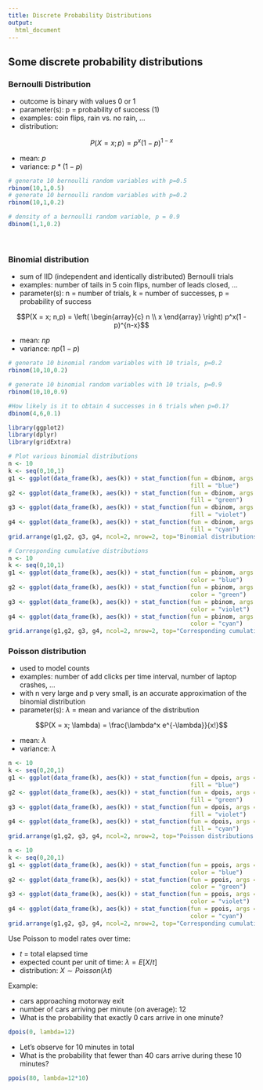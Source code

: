 ```yaml
---  
title: Discrete Probability Distributions
output: 
  html_document
---
```

  
  
## Some discrete probability distributions


### Bernoulli Distribution

* outcome is binary with values 0 or 1
* parameter(s): p = probability of success (1)
* examples: coin flips, rain vs. no rain, ...
* distribution:

$$P(X = x; p) =  p^x (1 - p)^{1 - x}$$

* mean: $p$
* variance: $p * (1-p)$


```r
# generate 10 bernoulli random variables with p=0.5
rbinom(10,1,0.5)
# generate 10 bernoulli random variables with p=0.2
rbinom(10,1,0.2)
```

```r
# density of a bernoulli random variable, p = 0.9
dbinom(1,1,0.2)
```

&nbsp;

### Binomial distribution

* sum of IID (independent and identically distributed) Bernoulli trials
* examples: number of tails in 5 coin flips, number of leads closed, ...
* parameter(s): n = number of trials, k = number of successes, p = probability of success

$$P(X = x; n,p) = 
\left(
\begin{array}{c}
  n \\ x
\end{array}
\right)
p^x(1 - p)^{n-x}$$

* mean: $np$
* variance: $np(1-p)$

```r
# generate 10 binomial random variables with 10 trials, p=0.2
rbinom(10,10,0.2)
```

```r
# generate 10 binomial random variables with 10 trials, p=0.9
rbinom(10,10,0.9)
```

```r
#How likely is it to obtain 4 successes in 6 trials when p=0.1?
dbinom(4,6,0.1)
```

```r
library(ggplot2)
library(dplyr)
library(gridExtra)

# Plot various binomial distributions
n <- 10
k <- seq(0,10,1)
g1 <- ggplot(data_frame(k), aes(k)) + stat_function(fun = dbinom, args = list(size = 10, p = 0.2), geom = "bar",
                                                    fill = "blue")
g2 <- ggplot(data_frame(k), aes(k)) + stat_function(fun = dbinom, args = list(size = 10, p = 0.4), geom = "bar",
                                                    fill = "green")
g3 <- ggplot(data_frame(k), aes(k)) + stat_function(fun = dbinom, args = list(size = 10, p = 0.5), geom = "bar",
                                                    fill = "violet")
g4 <- ggplot(data_frame(k), aes(k)) + stat_function(fun = dbinom, args = list(size = 10, p = 0.9), geom = "bar",
                                                    fill = "cyan")
grid.arrange(g1,g2, g3, g4, ncol=2, nrow=2, top="Binomial distributions for different p")
```


```r
# Corresponding cumulative distributions
n <- 10
k <- seq(0,10,1)
g1 <- ggplot(data_frame(k), aes(k)) + stat_function(fun = pbinom, args = list(size = 10, p = 0.2), geom = "quantile",
                                                    color = "blue")
g2 <- ggplot(data_frame(k), aes(k)) + stat_function(fun = pbinom, args = list(size = 10, p = 0.4), geom = "quantile",
                                                    color = "green")
g3 <- ggplot(data_frame(k), aes(k)) + stat_function(fun = pbinom, args = list(size = 10, p = 0.5), geom = "quantile",
                                                    color = "violet")
g4 <- ggplot(data_frame(k), aes(k)) + stat_function(fun = pbinom, args = list(size = 10, p = 0.9), geom = "quantile",
                                                    color = "cyan")
grid.arrange(g1,g2, g3, g4, ncol=2, nrow=2, top="Corresponding cumulative distributions")
```

### Poisson distribution

* used to model counts
* examples: number of add clicks per time interval, number of laptop crashes, ...
* with n very large and p very small, is an accurate approximation of the binomial distribution
* parameter(s): $\lambda$ = mean and variance of the distribution 

$$P(X = x; \lambda) = \frac{\lambda^x e^{-\lambda}}{x!}$$

* mean: $\lambda$
* variance: $\lambda$


```r
n <- 10
k <- seq(0,20,1)
g1 <- ggplot(data_frame(k), aes(k)) + stat_function(fun = dpois, args = list(lambda = 1), geom = "bar",
                                                    fill = "blue")
g2 <- ggplot(data_frame(k), aes(k)) + stat_function(fun = dpois, args = list(lambda = 2), geom = "bar",
                                                    fill = "green")
g3 <- ggplot(data_frame(k), aes(k)) + stat_function(fun = dpois, args = list(lambda = 4), geom = "bar",
                                                    fill = "violet")
g4 <- ggplot(data_frame(k), aes(k)) + stat_function(fun = dpois, args = list(lambda = 10), geom = "bar",
                                                    fill = "cyan")
grid.arrange(g1,g2, g3, g4, ncol=2, nrow=2, top="Poisson distributions for different lambda")
```

```r
n <- 10
k <- seq(0,20,1)
g1 <- ggplot(data_frame(k), aes(k)) + stat_function(fun = ppois, args = list(lambda = 1), geom = "quantile",
                                                    color = "blue")
g2 <- ggplot(data_frame(k), aes(k)) + stat_function(fun = ppois, args = list(lambda = 2), geom = "quantile",
                                                    color = "green")
g3 <- ggplot(data_frame(k), aes(k)) + stat_function(fun = ppois, args = list(lambda = 4), geom = "quantile",
                                                    color = "violet")
g4 <- ggplot(data_frame(k), aes(k)) + stat_function(fun = ppois, args = list(lambda = 10), geom = "quantile",
                                                    color = "cyan")
grid.arrange(g1,g2, g3, g4, ncol=2, nrow=2, top="Corresponding cumulative distributions")
```


Use Poisson to model rates over time:

* $t$ = total elapsed time
* expected count per unit of time: $\lambda = E[X / t]$ 
* distribution: $X \sim Poisson(\lambda t)$

Example:

* cars approaching motorway exit <fill in your favorite bottleneck location here>
* number of cars arriving per minute (on average): 12
* What is the probability that exactly 0 cars arrive in one minute? 

```r
dpois(0, lambda=12)
```

* Let's observe for 10 minutes in total
* What is the probability that fewer than 40 cars arrive during these 10 minutes? 

```r
ppois(80, lambda=12*10)
```

